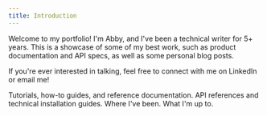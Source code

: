 ```yaml
---
title: Introduction
---
```


Welcome to my portfolio! I'm Abby, and I've been a technical writer for 5+ years. This is a showcase of some of my best work, such as product documentation and API specs, as well as some personal blog posts. 

If you're ever interested in talking, feel free to connect with me on LinkedIn or email me!

<CardGroup cols={2}>
  <Card title="Product documentation" icon="square-1" href="/product-documentation">
    Tutorials, how-to guides, and reference documentation.
  </Card>
  <Card title="Developer documentation" icon="square-2" href="/api-reference">
    API references and technical installation guides.
  </Card>
  <Card title="Resume" icon="square-3" href="/resume">
    Where I've been.
  </Card>
  <Card title="Blog" icon="square-4" href="/blog">
    What I'm up to.
  </Card>
</CardGroup>